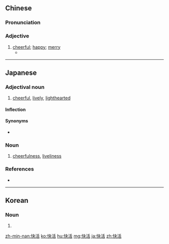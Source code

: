 ==Chinese==
{{zh-forms}}

===Pronunciation===
{{zh-pron
|m=kuàihuo
|c=faai3 wut6
|g=kuai3 uot
|mn=xm,qz,tw:khùiⁿ-oa̍h/zz,twv:khòaⁿ-oa̍h/zz:khoài-hoa̍t
|cat=a
}}

===Adjective===
{{zh-adj}}

# [[cheerful]]; [[happy]]; [[merry]]
#* {{zh-x|父{pē}母{bú} 操煩，愛人 牽{chhian}掛，這{chit} 款 日子 永遠 袂{bōe} '''快{khùiⁿ}活{oa̍h}'''。|The parents are worried, and the lover is concerned; this kind of life is never '''happy'''.|MN|ref={{w2|zh|詹雅雯}}, {{lang|zh|想厝的人}}}}

{{zh-cat|Intermediate}}

----

==Japanese==
{{ja-kanjitab|かい|かつ|yomi=o}}

===Adjectival noun===
{{ja-adj|infl=な|かいかつ}}

# [[cheerful]], [[lively]], [[lighthearted]]

====Inflection====
{{ja-na|かいかつ}}

====Synonyms====
* {{ja-r|朗ら|ほがら}}

===Noun===
{{ja-noun|count=-|かいかつ}}

# [[cheerfulness]], [[liveliness]]

===References===
* {{R:Shogakukan}}

----

==Korean==
{{ko-hanjatab}}

===Noun===
{{ko-noun|hj|hangeul=쾌활}}

# {{hanja form of|쾌활|{{rfdef|ko}}}}

[[zh-min-nan:快活]]
[[ko:快活]]
[[hu:快活]]
[[mg:快活]]
[[ja:快活]]
[[zh:快活]]